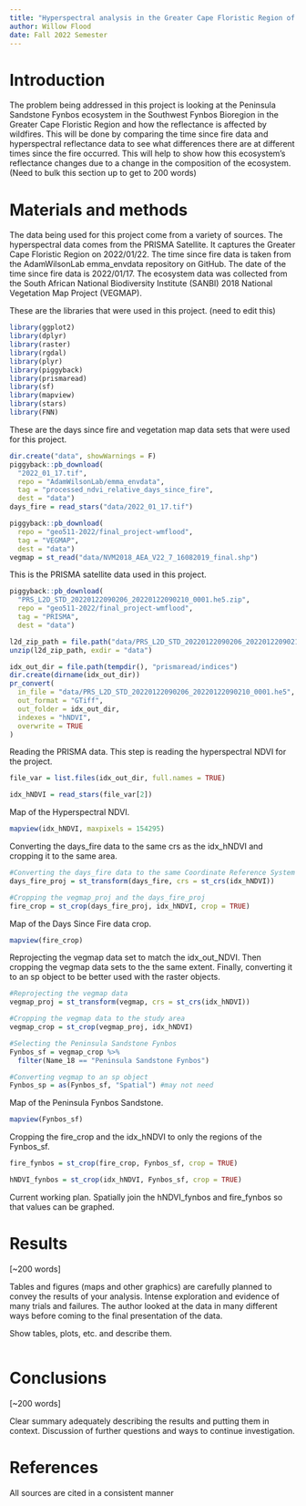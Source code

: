 ```yaml
---
title: "Hyperspectral analysis in the Greater Cape Floristic Region of South Africa"
author: Willow Flood
date: Fall 2022 Semester
---
```


# Introduction

The problem being addressed in this project is looking at the Peninsula Sandstone Fynbos ecosystem in the Southwest Fynbos Bioregion in the Greater Cape Floristic Region and how the reflectance is affected by wildfires. This will be done by comparing the time since fire data and hyperspectral reflectance data to see what differences there are at different times since the fire occurred. This will help to show how this ecosystem's reflectance changes due to a change in the composition of the ecosystem. (Need to bulk this section up to get to 200 words)  

# Materials and methods

The data being used for this project come from a variety of sources. The hyperspectral data comes from the PRISMA Satellite. It captures the Greater Cape Floristic Region on 2022/01/22. The time since fire data is taken from the AdamWilsonLab emma_envdata repository on GitHub. The date of the time since fire data is 2022/01/17. The ecosystem data was collected from the South African National Biodiversity Institute (SANBI) 2018 National Vegetation Map Project (VEGMAP). 

These are the libraries that were used in this project. (need to edit this)
```r
library(ggplot2)
library(dplyr)
library(raster)
library(rgdal)
library(plyr)
library(piggyback)
library(prismaread)
library(sf)
library(mapview)
library(stars)
library(FNN)
```
These are the days since fire and vegetation map data sets that were used for this project.
```r
dir.create("data", showWarnings = F)
piggyback::pb_download(
  "2022_01_17.tif",
  repo = "AdamWilsonLab/emma_envdata",
  tag = "processed_ndvi_relative_days_since_fire",
  dest = "data")
days_fire = read_stars("data/2022_01_17.tif")

piggyback::pb_download(
  repo = "geo511-2022/final_project-wmflood",
  tag = "VEGMAP",
  dest = "data")
vegmap = st_read("data/NVM2018_AEA_V22_7_16082019_final.shp")
```
This is the PRISMA satellite data used in this project.
```r
piggyback::pb_download(
  "PRS_L2D_STD_20220122090206_20220122090210_0001.he5.zip",
  repo = "geo511-2022/final_project-wmflood",
  tag = "PRISMA",
  dest = "data")

l2d_zip_path = file.path("data/PRS_L2D_STD_20220122090206_20220122090210_0001.he5.zip")
unzip(l2d_zip_path, exdir = "data")

idx_out_dir = file.path(tempdir(), "prismaread/indices")
dir.create(dirname(idx_out_dir))
pr_convert(
  in_file = "data/PRS_L2D_STD_20220122090206_20220122090210_0001.he5",
  out_format = "GTiff",
  out_folder = idx_out_dir,
  indexes = "hNDVI",
  overwrite = TRUE
)

```
Reading the PRISMA data. This step is reading the hyperspectral NDVI for the project.
```r
file_var = list.files(idx_out_dir, full.names = TRUE)

idx_hNDVI = read_stars(file_var[2]) 
```
Map of the Hyperspectral NDVI.
```r
mapview(idx_hNDVI, maxpixels = 154295)
```
Converting the days_fire data to the same crs as the idx_hNDVI and cropping it to the same area.
```r
#Converting the days_fire data to the same Coordinate Reference System
days_fire_proj = st_transform(days_fire, crs = st_crs(idx_hNDVI))

#Cropping the vegmap_proj and the days_fire_proj
fire_crop = st_crop(days_fire_proj, idx_hNDVI, crop = TRUE)
```
Map of the Days Since Fire data crop.
```r
mapview(fire_crop)
```
Reprojecting the vegmap data set to match the idx_out_NDVI. Then cropping the vegmap data sets to the the same extent. Finally, converting it to an sp object to be better used with the raster objects.
```r
#Reprojecting the vegmap data
vegmap_proj = st_transform(vegmap, crs = st_crs(idx_hNDVI))

#Cropping the vegmap data to the study area
vegmap_crop = st_crop(vegmap_proj, idx_hNDVI)

#Selecting the Peninsula Sandstone Fynbos
Fynbos_sf = vegmap_crop %>%
  filter(Name_18 == "Peninsula Sandstone Fynbos")

#Converting vegmap to an sp object
Fynbos_sp = as(Fynbos_sf, "Spatial") #may not need
```
Map of the Peninsula Fynbos Sandstone.
```r
mapview(Fynbos_sf)
```
Cropping the fire_crop and the idx_hNDVI to only the regions of the Fynbos_sf.
```r
fire_fynbos = st_crop(fire_crop, Fynbos_sf, crop = TRUE)

hNDVI_fynbos = st_crop(idx_hNDVI, Fynbos_sf, crop = TRUE)
```
Current working plan. Spatially join the hNDVI_fynbos and fire_fynbos so that values can be graphed.


# Results

[~200 words]

Tables and figures (maps and other graphics) are carefully planned to convey the results of your analysis. Intense exploration and evidence of many trials and failures. The author looked at the data in many different ways before coming to the final presentation of the data.

Show tables, plots, etc. and describe them.

```r

```

# Conclusions

[~200 words]

Clear summary adequately describing the results and putting them in context. Discussion of further questions and ways to continue investigation.

# References

All sources are cited in a consistent manner
